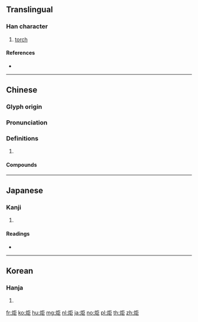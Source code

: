 {{character info/new}}
==Translingual==

===Han character===
{{Han char|rn=86|rad=火|as=05|sn=9|four=91817|canj=FSS}}

# [[torch]]

====References====
* {{Han ref|kx=0668.200|dkj=18949|dj=1077.210|hdz=32191.110|uh=70AC|ud=28844|bh=ACB2|bd=44210}}

----

==Chinese==
{{zh-forms}}

===Glyph origin===
{{Han etym}}

===Pronunciation===
{{zh-pron
|m=jù
|c=geoi6
|mc=y
|oc=y
|cat=
}}

===Definitions===
{{zh-hanzi}}

# {{rfdef|zh}}

====Compounds====
{{zh-der|一炬|付之一炬|付諸一炬|火炬|炬火|目光如炬|蠟炬|麻炬}}

----

==Japanese==

===Kanji===
{{ja-kanji|grade=|rs=火05}}

# {{defn|lang=ja|sort=火05}}

====Readings====
* {{ja-readings|kanyoon=[[こ]] (ko)|goon=[[ご]] (go)|kanon=[[きょ]] (kyo)|kun=[[たいまつ]] (taimatsu), [[ともしび]] (tomoshibi), [[やく]] (yaku)}}

----

==Korean==

===Hanja===
{{ko-hanja|hangeul=거|eumhun=|rv=geo|mr=kŏ|y=ke}}

# {{defn|lang=ko|sort=火05}}

[[fr:炬]]
[[ko:炬]]
[[hu:炬]]
[[mg:炬]]
[[nl:炬]]
[[ja:炬]]
[[no:炬]]
[[pl:炬]]
[[th:炬]]
[[zh:炬]]